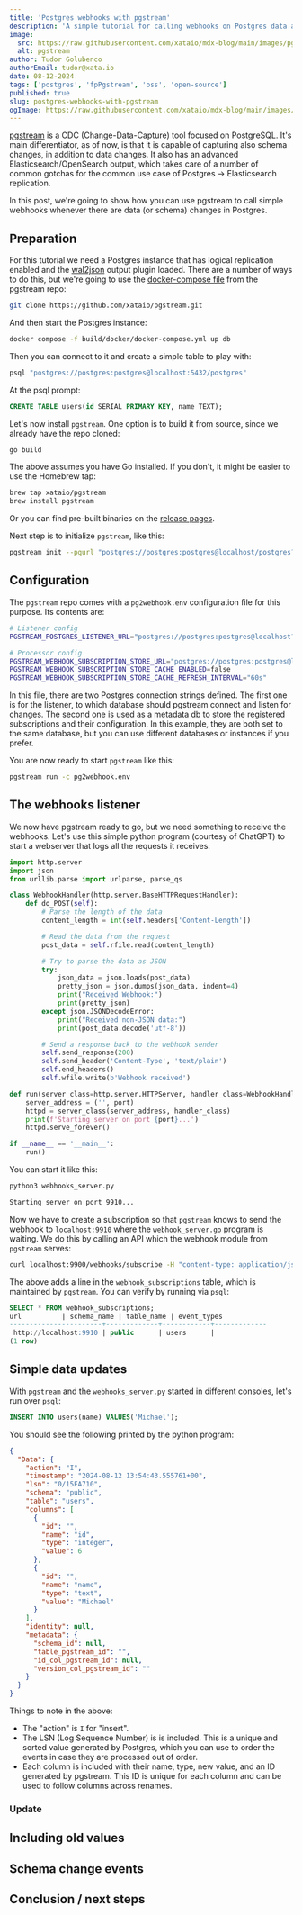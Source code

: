 ```yaml
---
title: 'Postgres webhooks with pgstream'
description: 'A simple tutorial for calling webhooks on Postgres data and schema events using pgstream.'
image:
  src: https://raw.githubusercontent.com/xataio/mdx-blog/main/images/pgstream/introducing-pgstream@2x.jpg
  alt: pgstream
author: Tudor Golubenco
authorEmail: tudor@xata.io
date: 08-12-2024
tags: ['postgres', 'fpPgstream', 'oss', 'open-source']
published: true
slug: postgres-webhooks-with-pgstream
ogImage: https://raw.githubusercontent.com/xataio/mdx-blog/main/images/pgstream/introducing-pgstream@2x.jpg
---
```


[pgstream]() is a CDC (Change-Data-Capture) tool focused on PostgreSQL. It's main differentiator, as of now, is that it is capable of capturing also schema changes, in addition to data changes. It also has an advanced Elasticsearch/OpenSearch output, which takes care of a number of common gotchas for the common use case of Postgres -> Elasticsearch replication.

In this post, we're going to show how you can use pgstream to call simple webhooks whenever there are data (or schema) changes in Postgres.

## Preparation

For this tutorial we need a Postgres instance that has logical replication enabled and the [wal2json](https://github.com/eulerto/wal2json) output plugin loaded. There are a number of ways to do this, but we're going to use the [docker-compose file](https://github.com/xataio/pgstream/blob/main/build/docker/docker-compose.yml) from the pgstream repo:

```sh
git clone https://github.com/xataio/pgstream.git
```

And then start the Postgres instance:

```sh
docker compose -f build/docker/docker-compose.yml up db
```

Then you can connect to it and create a simple table to play with:

```sh
psql "postgres://postgres:postgres@localhost:5432/postgres"
```

At the psql prompt:

```sql
CREATE TABLE users(id SERIAL PRIMARY KEY, name TEXT);
```

Let's now install `pgstream`. One option is to build it from source, since we already have the repo cloned:

```sh
go build
```

The above assumes you have Go installed. If you don't, it might be easier to use the Homebrew tap:

```sh
brew tap xataio/pgstream
brew install pgstream
```

Or you can find pre-built binaries on the [release pages](https://github.com/xataio/pgstream/releases).

Next step is to initialize `pgstream`, like this:

```sh
pgstream init --pgurl "postgres://postgres:postgres@localhost/postgres?sslmode=disable"
```

## Configuration

The `pgstream` repo comes with a `pg2webhook.env` configuration file for this purpose. Its contents are:

```sh
# Listener config
PGSTREAM_POSTGRES_LISTENER_URL="postgres://postgres:postgres@localhost?sslmode=disable"

# Processor config
PGSTREAM_WEBHOOK_SUBSCRIPTION_STORE_URL="postgres://postgres:postgres@localhost?sslmode=disable"
PGSTREAM_WEBHOOK_SUBSCRIPTION_STORE_CACHE_ENABLED=false
PGSTREAM_WEBHOOK_SUBSCRIPTION_STORE_CACHE_REFRESH_INTERVAL="60s"
```

In this file, there are two Postgres connection strings defined. The first one is for the listener, to which database should pgstream connect and listen for changes. The second one is used as a metadata db to store the registered subscriptions and their configuration. In this example, they are both set to the same database, but you can use different databases or instances if you prefer.

You are now ready to start `pgstream` like this:

```sh
pgstream run -c pg2webhook.env
```

## The webhooks listener

We now have pgstream ready to go, but we need something to receive the webhooks. Let's use this simple python program (courtesy of ChatGPT) to start a webserver that logs all the requests it receives:

```python
import http.server
import json
from urllib.parse import urlparse, parse_qs

class WebhookHandler(http.server.BaseHTTPRequestHandler):
    def do_POST(self):
        # Parse the length of the data
        content_length = int(self.headers['Content-Length'])

        # Read the data from the request
        post_data = self.rfile.read(content_length)

        # Try to parse the data as JSON
        try:
            json_data = json.loads(post_data)
            pretty_json = json.dumps(json_data, indent=4)
            print("Received Webhook:")
            print(pretty_json)
        except json.JSONDecodeError:
            print("Received non-JSON data:")
            print(post_data.decode('utf-8'))

        # Send a response back to the webhook sender
        self.send_response(200)
        self.send_header('Content-Type', 'text/plain')
        self.end_headers()
        self.wfile.write(b'Webhook received')

def run(server_class=http.server.HTTPServer, handler_class=WebhookHandler, port=9910):
    server_address = ('', port)
    httpd = server_class(server_address, handler_class)
    print(f'Starting server on port {port}...')
    httpd.serve_forever()

if __name__ == '__main__':
    run()
```

You can start it like this:

```sh
python3 webhooks_server.py

Starting server on port 9910...
```

Now we have to create a subscription so that `pgstream` knows to send the webhook to `localhost:9910` where the `webhook_server.go` program is waiting. We do this by calling an API which the webhook module from `pgstream` serves:

```sh
curl localhost:9900/webhooks/subscribe -H "content-type: application/json" -d '{"url":"http://localhost:9910", "schema": "public", "table": "users"}'
```

The above adds a line in the `webhook_subscriptions` table, which is maintained by `pgstream`. You can verify by running via `psql`:

```sql
SELECT * FROM webhook_subscriptions;
url          | schema_name | table_name | event_types
-----------------------+-------------+------------+-------------
 http://localhost:9910 | public      | users      |
(1 row)
```

## Simple data updates

With `pgstream` and the `webhooks_server.py` started in different consoles, let's run over `psql`:

```sql
INSERT INTO users(name) VALUES('Michael');
```

You should see the following printed by the python program:

```json
{
  "Data": {
    "action": "I",
    "timestamp": "2024-08-12 13:54:43.555761+00",
    "lsn": "0/15FA710",
    "schema": "public",
    "table": "users",
    "columns": [
      {
        "id": "",
        "name": "id",
        "type": "integer",
        "value": 6
      },
      {
        "id": "",
        "name": "name",
        "type": "text",
        "value": "Michael"
      }
    ],
    "identity": null,
    "metadata": {
      "schema_id": null,
      "table_pgstream_id": "",
      "id_col_pgstream_id": null,
      "version_col_pgstream_id": ""
    }
  }
}
```

Things to note in the above:

- The "action" is `I` for "insert".
- The LSN (Log Sequence Number) is is included. This is a unique and sorted value generated by Postgres, which you can use to order the events in case they are processed out of order.
- Each column is included with their name, type, new value, and an ID generated by pgstream. This ID is unique for each column and can be used to follow columns across renames.

### Update

## Including old values

## Schema change events

## Conclusion / next steps
